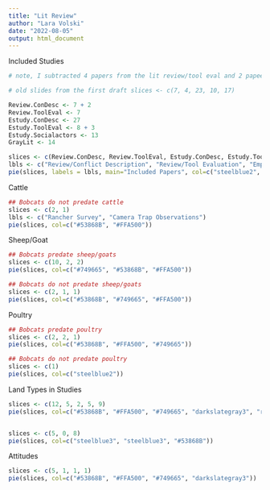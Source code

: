 ```yaml
---
title: "Lit Review"
author: "Lara Volski"
date: "2022-08-05"
output: html_document
---
```



Included Studies
```r
# note, I subtracted 4 papers from the lit review/tool eval and 2 papeers from the e study/con desc pulled them into gray lit. This is not reflected in the google sheets.

# old slides from the first draft slices <- c(7, 4, 23, 10, 17)

Review.ConDesc <- 7 + 2
Review.ToolEval <- 7
Estudy.ConDesc <- 27
Estudy.ToolEval <- 8 + 3
Estudy.Socialactors <- 13
GrayLit <- 14

slices <- c(Review.ConDesc, Review.ToolEval, Estudy.ConDesc, Estudy.ToolEval, Estudy.Socialactors, GrayLit)
lbls <- c("Review/Conflict Description", "Review/Tool Evaluation", "Empirical Study/Conflict Description", "Empirical Study/Tool", "Social Attitudes", "Gray Literature")
pie(slices, labels = lbls, main="Included Papers", col=c("steelblue2", "steelblue", "darkolivegreen3", "darkolivegreen4", "#FFA500", "darkgrey"))
```
Cattle
```r
## Bobcats do not predate cattle
slices <- c(2, 1)
lbls <- c("Rancher Survey", "Camera Trap Observations")
pie(slices, col=c("#53868B", "#FFA500"))
```
Sheep/Goat
```r
## Bobcats predate sheep/goats
slices <- c(10, 2, 2)
pie(slices, col=c("#749665", "#53868B", "#FFA500"))

## Bobcats do not predate sheep/goats
slices <- c(2, 1, 1)
pie(slices, col=c("#53868B", "#749665", "#FFA500"))
```

Poultry
```r
## Bobcats predate poultry
slices <- c(2, 2, 1)
pie(slices, col=c("#53868B", "#FFA500", "#749665"))

## Bobcats do not predate poultry
slices <- c(1)
pie(slices, col=c("steelblue2"))
```


Land Types in Studies
```r
slices <- c(12, 5, 2, 5, 9)
pie(slices, col=c("#53868B", "#FFA500", "#749665", "darkslategray3", "rosybrown1"))


slices <- c(5, 0, 8)
pie(slices, col=c("steelblue3", "steelblue3", "#53868B"))
```
Attitudes
```r
slices <- c(5, 1, 1, 1)
pie(slices, col=c("#53868B", "#FFA500", "#749665", "darkslategray3"))

```